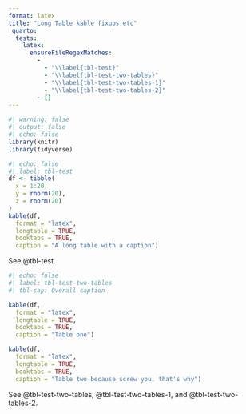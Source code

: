 ```yaml
---
format: latex
title: "Long Table kable fixups etc"
_quarto:
  tests:
    latex:
      ensureFileRegexMatches:
        - 
          - "\\label{tbl-test}"
          - "\\label{tbl-test-two-tables}"
          - "\\label{tbl-test-two-tables-1}"
          - "\\label{tbl-test-two-tables-2}"
        - []
---
```


```r
#| warning: false
#| output: false
#| echo: false
library(knitr)
library(tidyverse)
```

```r
#| echo: false
#| label: tbl-test
df <- tibble(
  x = 1:20,
  y = rnorm(20),
  z = rnorm(20)
)
kable(df, 
  format = "latex", 
  longtable = TRUE, 
  booktabs = TRUE, 
  caption = "A long table with a caption")
```

See @tbl-test.

```r
#| echo: false
#| label: tbl-test-two-tables
#| tbl-cap: Overall caption

kable(df, 
  format = "latex", 
  longtable = TRUE, 
  booktabs = TRUE, 
  caption = "Table one")

kable(df, 
  format = "latex", 
  longtable = TRUE, 
  booktabs = TRUE, 
  caption = "Table two because screw you, that's why")
```

See @tbl-test-two-tables, @tbl-test-two-tables-1, and @tbl-test-two-tables-2.